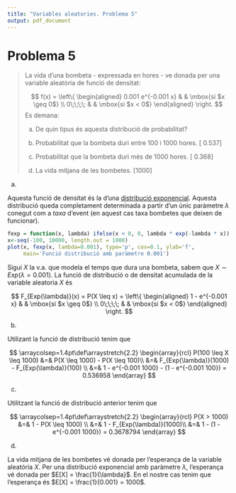 ```yaml
---
title: "Variables aleatories. Problema 5"
output: pdf_document
---
```


# Problema 5

> La vida d'una bombeta - expressada en hores - ve donada per una variable aleatòria de funció de densitat:
>
> $$
f(x) = \left\{ 
\begin{aligned}
0.001 e^{-0.001 x} & & \mbox{si $x \geq 0$} \\
0\;\;\;\; & & \mbox{si $x < 0$}
\end{aligned}
\right.
$$
> Es demana:
>
> a. De quin tipus és aquesta distribució de probabilitat?
>
> b. Probabilitat que la bombeta duri entre 100 i 1000 hores. [ 0.537]
>
> c. Probabilitat que la bombeta duri més de 1000 hores. [ 0.368]
>
> d. La vida mitjana de les bombetes. [1000]

a.

Aquesta funció de densitat és la d'una [distribució exponencial](https://en.wikipedia.org/wiki/Exponential_distribution). Aquesta distribució queda completament determinada a partir d'un únic paràmetre $\lambda$ conegut com a _taxa_ d'event (en aquest cas taxa bombetes que deixen de funcionar).

```r
fexp = function(x, lambda) ifelse(x < 0, 0, lambda * exp(-lambda * x))
x<-seq(-100, 10000, length.out = 1000)
plot(x, fexp(x, lambda=0.001), type='p', cex=0.1, ylab='f', 
     main='Funció distribució amb paràmetre 0.001')
```




Sigui $X$ la v.a. que modela el temps que dura una bombeta, sabem que $X\sim Exp(\lambda=0.001)$. La funció de distribució o de densitat acumulada de la variable aleatoria $X$ és

$$
F_{Exp(\lambda)}(x) = P(X \leq x) = \left\{ 
\begin{aligned}
1 -  e^{-0.001 x} & & \mbox{si $x \geq 0$} \\
0\;\;\;\; & & \mbox{si $x < 0$}
\end{aligned}
\right.
$$

b.

Utilizant la funció de distribució tenim que

$$
\arraycolsep=1.4pt\def\arraystretch{2.2}
\begin{array}{rcl}
P(100 \leq X \leq 1000) &=& P(X \leq 1000) - P(X \leq 100)\\
                        &=& F_{Exp(\lambda)}(1000) - F_{Exp(\lambda)}(100) \\
                        &=& 1 -  e^{-0.001 1000} - (1 -  e^{-0.001 100}) = 0.536958
\end{array}
$$

c.

Utilitzant la funció de distribució anterior tenim que

$$
\arraycolsep=1.4pt\def\arraystretch{2.2}
\begin{array}{rcl}
P(X > 1000) &=& 1 - P(X \leq 1000) \\
                        &=& 1 - F_{Exp(\lambda)}(1000)\\
                        &=& 1 - (1 -  e^{-0.001 1000}) = 0.3678794
\end{array}
$$

d.

La vida mitjana de les bombetes vé donada per l'esperança de la variable aleatória $X$. Per una distribució exponencial amb paràmetre $\lambda$, l'esperança vé donada per $E[X] = \frac{1}{\lambda}$. En el nostre cas tenim que l'esperança és $E[X] = \frac{1}{0.001} = 1000$.

